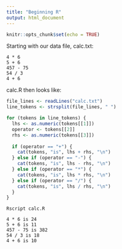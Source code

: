 ```yaml
---
title: "Beginning R"
output: html_document
---
```


```r
knitr::opts_chunk$set(echo = TRUE)
```

Starting with our data file, calc.txt:

```
4 * 6
5 + 6
457 - 75
54 / 3
4 + 6
```

calc.R then looks like:

```R
file_lines <- readLines("calc.txt")
line_tokens <- strsplit(file_lines, " ")

for (tokens in line_tokens) {
  lhs <- as.numeric(tokens[[1]])
  operator <- tokens[[2]]
  rhs <- as.numeric(tokens[[3]])
  
  if (operator == "+") {
    cat(tokens, "is", lhs + rhs, "\n")
  } else if (operator == "-") {
    cat(tokens, "is", lhs - rhs, "\n")
  } else if (operator == "*") {
    cat(tokens, "is", lhs * rhs, "\n")
  } else if (operator == "/") {
    cat(tokens, "is", lhs / rhs, "\n") 
  }
}
```

```
Rscript calc.R

4 * 6 is 24 
5 + 6 is 11 
457 - 75 is 382 
54 / 3 is 18 
4 + 6 is 10 
```